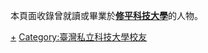 {{Catnav|頁面分類|人物|校友|大學校友|台灣大專院校校友}}
本頁面收錄曾就讀或畢業於'''[[修平科技大學|修平科技大學]]'''的人物。

[[Category:修平科技大學|+]]
[[Category:臺灣私立科技大學校友|Category:臺灣私立科技大學校友]]